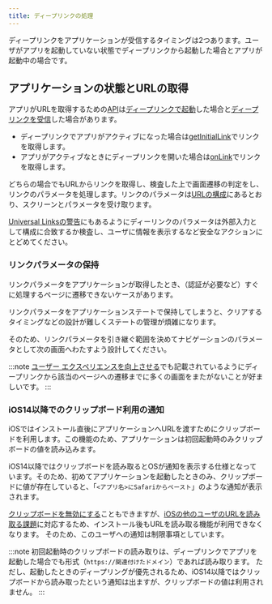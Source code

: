 ```yaml
---
title: ディープリンクの処理
---
```


ディープリンクをアプリケーションが受信するタイミングは2つあります。ユーザがアプリを起動していない状態でディープリンクから起動した場合とアプリが起動中の場合です。

## アプリケーションの状態とURLの取得

アプリがURLを取得するための[API](https://rnfirebase.io/dynamic-links/usage#listening-for-dynamic-links)は[ディープリンクで起動](#ディープリンクで起動)した場合と[ディープリンクを受信](#ディープリンクを受信)した場合があります。

- ディープリンクでアプリがアクティブになった場合は[getInitialLink](https://rnfirebase.io/reference/dynamic-links#getInitialLink)でリンクを取得します。
- アプリがアクティブなときにディープリンクを開いた場合は[onLink](https://rnfirebase.io/reference/dynamic-links#onLink)でリンクを取得します。

どちらの場合でもURLからリンクを取得し、検査した上で画面遷移の判定をし、リンクのパラメータを処理します。リンクのパラメータは[URLの構成](./create-deep-link.mdx#URLの構成)にあるとおり、スクリーンとパラメータを受け取ります。

[Universal Linksの警告](https://developer.apple.com/documentation/xcode/supporting-universal-links-in-your-app)にもあるようにディーリンクのパラメータは外部入力として構成に合致するか検査し、ユーザに情報を表示するなど安全なアクションにとどめてください。

### リンクパラメータの保持

リンクパラメータをアプリケーションが取得したとき、（認証が必要など）すぐに処理するページに遷移できないケースがあります。

リンクパラメータをアプリケーションステートで保持してしまうと、クリアするタイミングなどの設計が難しくステートの管理が煩雑になります。

そのため、リンクパラメータを引き継ぐ範囲を決めてナビゲーションのパラメータとして次の画面へわたすよう設計してください。

:::note
[ユーザー エクスペリエンスを向上させる](https://developer.android.com/training/app-links/deep-linking#handling-intents)でも記載されているようにディープリンクから該当のページへの遷移までに多くの画面をまたがないことが好ましいです。
:::

### iOS14以降でのクリップボード利用の通知

iOSではインストール直後にアプリケーションへURLを渡すためにクリップボードを利用します。この機能のため、アプリケーションは初回起動時のみクリップボードの値を読み込みます。

iOS14以降ではクリップボードを読み取るとOSが通知を表示する仕様となっています。そのため、初めてアプリケーションを起動したときのみ、クリップボードに値が存在していると、「`<アプリ名>にSafariからペースト`」のような通知が表示されます。

[クリップボードを無効にする](https://firebase.google.com/docs/dynamic-links/ios/receive?hl=ja#set-up-firebase-and-the-dynamic-links-sdk)こともできますが、[iOSの他のユーザのURLを読み取る課題](./react-native-firebase.mdx#他のユーザが受け取ったURLを読み取る可能性)に対応するため、インストール後もURLを読み取る機能が利用できなくなります。
そのため、このユーザへの通知は制限事項としています。

:::note
初回起動時のクリップボードの読み取りは、ディープリンクでアプリを起動した場合でも形式（`https://関連付けたドメイン`）であれば読み取ります。
ただし、起動したときのディープリングが優先されるため、iOS14以降ではクリップボードから読み取ったという通知は出ますが、クリップボードの値は利用されません。
:::
